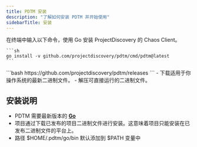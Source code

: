 ```yaml
---
title: PDTM 安装
description: "了解如何安装 PDTM 并开始使用"
sidebarTitle: 安装
---
```



<Tabs>
  <Tab title="Go">
    <Note> 在终端中输入以下命令，使用 Go 安装 ProjectDiscovery 的 Chaos Client。 </Note>

    ```sh
    go install -v github.com/projectdiscovery/pdtm/cmd/pdtm@latest
    ```
  </Tab>
    <Tab title="Binary">
    ```bash
    https://github.com/projectdiscovery/pdtm/releases
    ```
    <Tip>
    - 下载适用于你操作系统的最新二进制文件。
    - 解压可直接运行的二进制文件。
    </Tip>
  </Tab>  
</Tabs>

## 安装说明
  - PDTM 需要最新版本的 [**Go**](https://go.dev/doc/install)
  - 项目通过下载已发布的项目二进制文件进行安装。这意味着项目只能安装在已发布二进制文件的平台上。
  - 路径 $HOME/.pdtm/go/bin 默认添加到 $PATH 变量中
